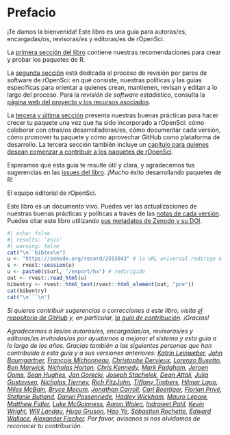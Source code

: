 # Prefacio {.unnumbered}

¡Te damos la bienvenida! Este libro es una guía para autoras/es, encargadas/os, revisoras/es y editoras/es de rOpenSci.

La [primera sección del libro](#building) contiene nuestras recomendaciones para crear y probar los paquetes de R.

La [segunda sección](#softwarereviewintro) está dedicada al proceso de revisión por pares de software de rOpenSci: en qué consiste, nuestras políticas y las guías específicas para orientar a quienes crean, mantienen, revisan y editan a lo largo del proceso. 
Para la *revisión de software estadístico*, consulta la  [página web del proyecto y los recursos asociados](https://ropensci.org/stat-software-review/).

La [tercera y última sección](#collaboration) presenta nuestras buenas prácticas para hacer crecer tu paquete una vez que ha sido incorporado a rOpenSci: cómo colaborar con otras/os desarrolladoras/es, cómo documentar cada versión, cómo promover tu paquete y cómo aprovechar GitHub como plataforma de desarrollo.
La tercera sección también incluye un [capítulo para quienes desean comenzar a contribuir a los paquetes de rOpenSci](#contributingguide).

Esperamos que esta guía te resulte útil y clara, y agradecemos tus sugerencias en las [issues del libro](https://github.com/ropensci/dev_guide/issues). 
¡Mucho éxito desarrollando paquetes de R!

El equipo editorial de rOpenSci.

Este libro es un documento vivo.
Puedes ver las actualizaciones de nuestras buenas prácticas y políticas a través de las [notas de cada versión](#booknews).  
Puedes citar este libro utilizando [sus metadatos de Zenodo y su DOI](https://doi.org/10.5281/zenodo.2553043).

```r
#| echo: false
#| results: 'asis' 
#| warning: false
cat("\n``bibtex\n")
u <- "https://zenodo.org/record/2553043" # la URL universal redirige a la última
s <- rvest::session(u)
u <- paste0(s$url, "/export/hx") # redirigido
out <- rvest::read_html(u)
bibentry <- rvest::html_text(rvest::html_element(out, "pre"))
cat(bibentry)
cat("\n```\n")
```

*Si quieres contribuir sugerencias o correcciones a este libro, visita [el repositorio de GitHub](https://github.com/ropensci/dev_guide) y, en particular, [la guía de contribución](https://github.com/ropensci/dev_guide#contributing). ¡Gracias!*

*Agradecemos a las/os autoras/es, encargadas/os, revisoras/es y editoras/es invitadas/os por ayudarnos a mejorar el sistema y esta guía a lo largo de los años. Gracias también a las siguientes personas que han contribuido a esta guía y a sus versiones anteriores: [Katrin Leinweber](https://github.com/katrinleinweber), [John Baumgartner](https://github.com/johnbaums), [François Michonneau](https://github.com/fmichonneau), [Christophe Dervieux](https://github.com/cderv), [Lorenzo Busetto](https://github.com/lbusett), [Ben Marwick](https://github.com/benmarwick), [Nicholas Horton](https://github.com/nicholasjhorton), [Chris Kennedy](https://github.com/ck37), [Mark Padgham](https://github.com/mpadge), [Jeroen Ooms](https://github.com/jeroen), [Sean Hughes](https://github.com/seaaan), [Jan Gorecki](https://github.com/jangorecki), [Joseph Stachelek](https://github.com/jsta), [Dean Attali](https://github.com/daattali), [Julia Gustavsen](https://github.com/jooolia), [Nicholas Tierney](https://github.com/njtierney), [Rich FitzJohn](https://github.com/richfitz), [Tiffany Timbers](https://github.com/ttimbers), [Hilmar Lapp](https://github.com/hlapp), [Miles McBain](https://github.com/milesmcbain), [Bryce Mecum](https://github.com/amoeba), [Jonathan Carroll](https://github.com/jonocarroll/), [Carl Boettiger](https://github.com/cboettig/), [Florian Privé](https://github.com/privefl), [Stefanie Butland](https://github.com/stefaniebutland), [Daniel Possenriede](https://github.com/dpprdan/), [Hadley Wickham](https://github.com/hadley/), [Mauro Lepore](https://github.com/maurolepore/), [Matthew Fidler](https://github.com/mattfidler), [Luke McGuinness](https://github.com/mcguinlu), [Aaron Wolen](https://github.com/aaronwolen), [Indrajeet Patil](https://github.com/IndrajeetPatil), [Kevin Wright](https://github.com/kwstat), [Will Landau](https://github.com/wlandau), [Hugo Gruson](https://github.com/Bisaloo),
[Hao Ye](https://github.com/ha0ye),
[Sébastien Rochette](https://github.com/statnmap),
[Edward Wallace](https://github.com/ewallace/), 
[Alexander Fischer](https://github.com/s3alfisc/). 
Por favor, avísanos si nos olvidamos de reconocer tu contribución.*


